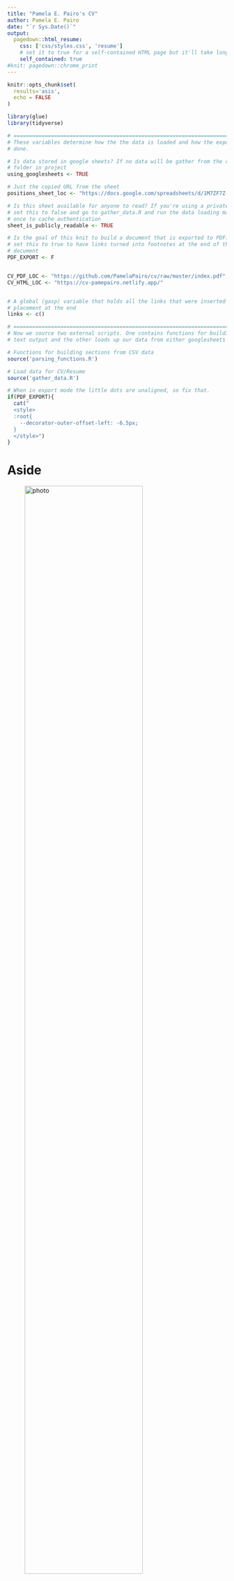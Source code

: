 ```yaml
---
title: "Pamela E. Pairo's CV"
author: Pamela E. Pairo
date: "`r Sys.Date()`"
output:
  pagedown::html_resume:
    css: ['css/styles.css', 'resume']
    # set it to true for a self-contained HTML page but it'll take longer to render
    self_contained: true
#knit: pagedown::chrome_print
---
```


```r
knitr::opts_chunk$set(
  results='asis', 
  echo = FALSE
)

library(glue)
library(tidyverse)

# ======================================================================
# These variables determine how the the data is loaded and how the exports are
# done.

# Is data stored in google sheets? If no data will be gather from the csvs/
# folder in project
using_googlesheets <- TRUE

# Just the copied URL from the sheet
positions_sheet_loc <- "https://docs.google.com/spreadsheets/d/1M7ZF7Z-ARmk3-nPJTOPuGpIB-Mm_ZS__E6PlMWADlJA/edit#gid=1406459246"

# Is this sheet available for anyone to read? If you're using a private sheet
# set this to false and go to gather_data.R and run the data loading manually
# once to cache authentication
sheet_is_publicly_readable <- TRUE

# Is the goal of this knit to build a document that is exported to PDF? If so
# set this to true to have links turned into footnotes at the end of the
# document
PDF_EXPORT <- F


CV_PDF_LOC <- "https://github.com/PamelaPairo/cv/raw/master/index.pdf"
CV_HTML_LOC <- "https://cv-pamepairo.netlify.app/"


# A global (gasp) variable that holds all the links that were inserted for
# placement at the end
links <- c()

# ======================================================================
# Now we source two external scripts. One contains functions for building the
# text output and the other loads up our data from either googlesheets or csvs

# Functions for building sections from CSV data
source('parsing_functions.R') 

# Load data for CV/Resume
source('gather_data.R')
```



```r
# When in export mode the little dots are unaligned, so fix that. 
if(PDF_EXPORT){
  cat("
  <style>
  :root{
    --decorator-outer-offset-left: -6.5px;
  }
  </style>")
}
```


Aside
================================================================================


![photo](pairo.png){width=80%}

```r
# When in export mode the little dots are unaligned, so fix that. 
if(PDF_EXPORT){
  glue("View this CV online with links at _{CV_HTML_LOC}_")
} else {
  glue("[<i class='fas fa-download'></i> Download a PDF of this CV]({CV_PDF_LOC})")
}
```

Contact {#contact}
--------------------------------------------------------------------------------

```r
contact_info %>% 
  glue_data("- <i class='fa fa-{icon}'></i> {contact}")
```



Language Skills {#skills}
--------------------------------------------------------------------------------

```r
build_skill_bars(skills)
```



Disclaimer {#disclaimer}
--------------------------------------------------------------------------------

Made with the R package [**pagedown**](https://github.com/rstudio/pagedown) and [**datadrivencv**](http://nickstrayer.me/datadrivencv/index.html)

The source code is available at [**here**](https://github.com/PamelaPairo/CV).

Last updated on `r Sys.Date()`.



Main
================================================================================

Pamela E. Pairo {#title}
--------------------------------------------------------------------------------

```r
# change eval to true when intro is written
print_text_block(text_blocks, 'intro')
```



Education {data-icon=graduation-cap data-concise=true}
--------------------------------------------------------------------------------

```r
print_section(position_data, "education")
```



Research Projects {data-icon=laptop}
--------------------------------------------------------------------------------

```r
print_section(position_data, 'research_proj')
```

Publications {data-icon=file}
--------------------------------------------------------------------------------

::: aside

### Languages {#languages}

- **Spanish:** Native 

- **English:** Advance 

- **Portuguese:**  Upper Intermediate

- **French:** Elementary

:::

```r
print_section(position_data, 'publications')
```



Grants and Fellowships {data-icon=trophy}
--------------------------------------------------------------------------------

```r
print_section(position_data, 'grants')
```

<!-- These breaks just force a new page so section doesnt get cut off -->
<!--<br>-->


Selected Talks and Presentations {data-icon=group}
--------------------------------------------------------------------------------


```r
print_section(position_data, 'presentations')
```



Volunteer and Outreach {data-icon=hands-helping}
--------------------------------------------------------------------------------


```r
print_section(position_data, 'volunteer_outreach')
```



```r
if(PDF_EXPORT){
  cat("
  
Links {data-icon=link}
--------------------------------------------------------------------------------

<br>


")
  
  walk2(links, 1:length(links), function(link, index){
    print(glue('{index}. {link}'))
  })
}
```


